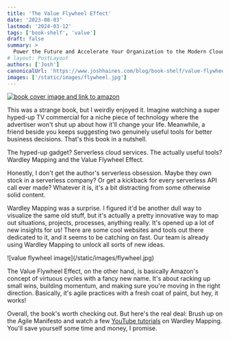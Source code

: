 ```yaml
---
title: 'The Value Flywheel Effect'
date: '2023-08-03'
lastmod: '2024-03-12'
tags: ['book-shelf', 'value']
draft: false
summary: >
  Power the Future and Accelerate Your Organization to the Modern Cloud
# layout: PostLayout
authors: ['Josh']
canonicalUrl: 'https://www.joshhaines.com/blog/book-shelf/value-flywheel-effect'
images: ['/static/images/flywheel.jpg']
---
```


<div className="mx-auto w-1/3">
  <a href="https://www.amazon.com/Value-Flywheel-Effect-Accelerate-Organization/dp/1950508579">
    <img
      alt="book cover image and link to amazon"
      src="https://m.media-amazon.com/images/I/51srfpHDMHL._SY445_SX342_.jpg"
    />
  </a>
</div>

This was a strange book, but I weirdly enjoyed it. Imagine watching a super hyped-up TV commercial for a niche piece of technology where the advertiser won't shut up about how it'll change your life. Meanwhile, a friend beside you keeps suggesting two genuinely useful tools for better business decisions. That's this book in a nutshell.

The hyped-up gadget? Serverless cloud services. The actually useful tools? Wardley Mapping and the Value Flywheel Effect.

Honestly, I don't get the author's serverless obsession. Maybe they own stock in a serverless company? Or get a kickback for every serverless API call ever made? Whatever it is, it's a bit distracting from some otherwise solid content.

Wardley Mapping was a surprise. I figured it'd be another dull way to visualize the same old stuff, but it's actually a pretty innovative way to map out situations, projects, processes, anything really. It's opened up a lot of new insights for us! There are some cool websites and tools out there dedicated to it, and it seems to be catching on fast. Our team is already using Wardley Mapping to unlock all sorts of new ideas.

<div className="-mx-2 flex flex-wrap justify-center overflow-hidden xl:-mx-2">
  <div className="my-1 w-full overflow-hidden px-2 xl:my-1 xl:w-1/2 xl:px-2">
    ![value flywheel image](/static/images/flywheel.jpg)
  </div>
</div>

The Value Flywheel Effect, on the other hand, is basically Amazon's concept of virtuous cycles with a fancy new name. It's about racking up small wins, building momentum, and making sure you're moving in the right direction. Basically, it's agile practices with a fresh coat of paint, but hey, it works!

Overall, the book's worth checking out. But here's the real deal: Brush up on the Agile Manifesto and watch a few [YouTube tutorials](https://www.youtube.com/watch?v=ya9UPuZ3-1c) on Wardley Mapping. You'll save yourself some time and money, I promise.
